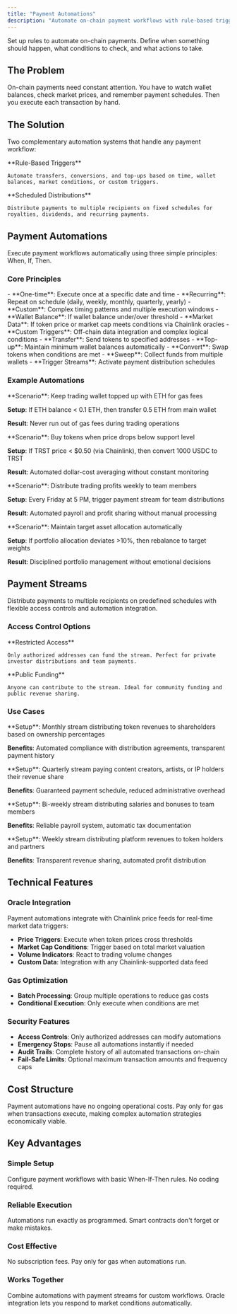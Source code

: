 ```yaml
---
title: "Payment Automations"
description: "Automate on-chain payment workflows with rule-based triggers and scheduled distributions"
---
```


Set up rules to automate on-chain payments. Define when something should happen, what conditions to check, and what actions to take.

## The Problem

On-chain payments need constant attention. You have to watch wallet balances, check market prices, and remember payment schedules. Then you execute each transaction by hand.

## The Solution

Two complementary automation systems that handle any payment workflow:

<Columns cols={2}>
  <Card title="Payment Automations" icon="robot">
    **Rule-Based Triggers**
    
    Automate transfers, conversions, and top-ups based on time, wallet balances, market conditions, or custom triggers.
  </Card>
  
  <Card title="Payment Streams" icon="calendar-clock">
    **Scheduled Distributions**
    
    Distribute payments to multiple recipients on fixed schedules for royalties, dividends, and recurring payments.
  </Card>
</Columns>

## Payment Automations

Execute payment workflows automatically using three simple principles: When, If, Then.

### Core Principles

<Steps>
  <Step title="When: Timing Control">
    - **One-time**: Execute once at a specific date and time
    - **Recurring**: Repeat on schedule (daily, weekly, monthly, quarterly, yearly)
    - **Custom**: Complex timing patterns and multiple execution windows
  </Step>
  
  <Step title="If: Trigger Conditions">
    - **Wallet Balance**: If wallet balance under/over threshold
    - **Market Data**: If token price or market cap meets conditions via Chainlink oracles
    - **Custom Triggers**: Off-chain data integration and complex logical conditions
  </Step>
  
  <Step title="Then: Automated Actions">
    - **Transfer**: Send tokens to specified addresses
    - **Top-up**: Maintain minimum wallet balances automatically
    - **Convert**: Swap tokens when conditions are met
    - **Sweep**: Collect funds from multiple wallets
    - **Trigger Streams**: Activate payment distribution schedules
  </Step>
</Steps>

### Example Automations

<Accordion title="Wallet Maintenance">
  **Scenario**: Keep trading wallet topped up with ETH for gas fees
  
  **Setup**: If ETH balance < 0.1 ETH, then transfer 0.5 ETH from main wallet
  
  **Result**: Never run out of gas fees during trading operations
</Accordion>

<Accordion title="Market-Based Trading">
  **Scenario**: Buy tokens when price drops below support level
  
  **Setup**: If TRST price < $0.50 (via Chainlink), then convert 1000 USDC to TRST
  
  **Result**: Automated dollar-cost averaging without constant monitoring
</Accordion>

<Accordion title="Profit Distribution">
  **Scenario**: Distribute trading profits weekly to team members
  
  **Setup**: Every Friday at 5 PM, trigger payment stream for team distributions
  
  **Result**: Automated payroll and profit sharing without manual processing
</Accordion>

<Accordion title="Portfolio Rebalancing">
  **Scenario**: Maintain target asset allocation automatically
  
  **Setup**: If portfolio allocation deviates >10%, then rebalance to target weights
  
  **Result**: Disciplined portfolio management without emotional decisions
</Accordion>

## Payment Streams

Distribute payments to multiple recipients on predefined schedules with flexible access controls and automation integration.

### Access Control Options

<Columns cols={2}>
  <Card title="Permissioned Streams" icon="lock">
    **Restricted Access**
    
    Only authorized addresses can fund the stream. Perfect for private investor distributions and team payments.
  </Card>
  
  <Card title="Open Streams" icon="unlock">
    **Public Funding**
    
    Anyone can contribute to the stream. Ideal for community funding and public revenue sharing.
  </Card>
</Columns>

### Use Cases

<Accordion title="Dividend Distributions">
  **Setup**: Monthly stream distributing token revenues to shareholders based on ownership percentages
  
  **Benefits**: Automated compliance with distribution agreements, transparent payment history
</Accordion>

<Accordion title="Royalty Payments">
  **Setup**: Quarterly stream paying content creators, artists, or IP holders their revenue share
  
  **Benefits**: Guaranteed payment schedule, reduced administrative overhead
</Accordion>

<Accordion title="Team Compensation">
  **Setup**: Bi-weekly stream distributing salaries and bonuses to team members
  
  **Benefits**: Reliable payroll system, automatic tax documentation
</Accordion>

<Accordion title="Revenue Sharing">
  **Setup**: Weekly stream distributing platform revenues to token holders and partners
  
  **Benefits**: Transparent revenue sharing, automated profit distribution
</Accordion>

## Technical Features

### Oracle Integration

Payment automations integrate with Chainlink price feeds for real-time market data triggers:

- **Price Triggers**: Execute when token prices cross thresholds
- **Market Cap Conditions**: Trigger based on total market valuation
- **Volume Indicators**: React to trading volume changes
- **Custom Data**: Integration with any Chainlink-supported data feed

### Gas Optimization

- **Batch Processing**: Group multiple operations to reduce gas costs
- **Conditional Execution**: Only execute when conditions are met

### Security Features

- **Access Controls**: Only authorized addresses can modify automations
- **Emergency Stops**: Pause all automations instantly if needed
- **Audit Trails**: Complete history of all automated transactions on-chain
- **Fail-Safe Limits**: Optional maximum transaction amounts and frequency caps

## Cost Structure

<Info>
Payment automations have no ongoing operational costs. Pay only for gas when transactions execute, making complex automation strategies economically viable.
</Info>

## Key Advantages

### Simple Setup

Configure payment workflows with basic When-If-Then rules. No coding required.

### Reliable Execution

Automations run exactly as programmed. Smart contracts don't forget or make mistakes.

### Cost Effective

No subscription fees. Pay only for gas when automations run.

### Works Together

Combine automations with payment streams for custom workflows. Oracle integration lets you respond to market conditions automatically.